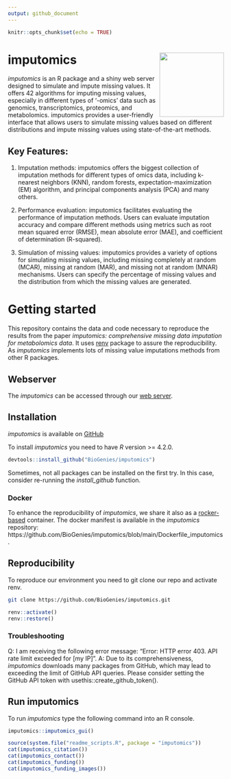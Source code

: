 ```yaml
---
output: github_document
---
```


```r
knitr::opts_chunk$set(echo = TRUE)
```

# imputomics <img src='man/figures/logo.png' align="right" height="150"/>

*imputomics* is an R package and a shiny web server designed to simulate
and impute missing values. It offers 42 algorithms for imputing missing
values, especially in different types of ‘-omics’ data such as genomics,
transcriptomics, proteomics, and metabolomics. imputomics provides a
user-friendly interface that allows users to simulate missing values
based on different distributions and impute missing values using
state-of-the-art methods.

## Key Features:

1.  Imputation methods: imputomics offers the biggest collection of
    imputation methods for different types of omics data, including
    k-nearest neighbors (KNN), random forests, expectation-maximization
    (EM) algorithm, and principal components analysis (PCA) and many
    others.

2.  Performance evaluation: imputomics facilitates evaluating the
    performance of imputation methods. Users can evaluate imputation
    accuracy and compare different methods using metrics such as root
    mean squared error (RMSE), mean absolute error (MAE), and
    coefficient of determination (R-squared).

3.  Simulation of missing values: imputomics provides a variety of
    options for simulating missing values, including missing completely
    at random (MCAR), missing at random (MAR), and missing not at random
    (MNAR) mechanisms. Users can specify the percentage of missing
    values and the distribution from which the missing values are
    generated.
    


# Getting started

This repository contains the data and code necessary to reproduce the
results from the paper *imputomics: comprehensive missing data
imputation for metabolomics data*. It uses
[renv](https://CRAN.R-project.org/package=renv) package to assure the
reproducibility. As *imputomics* implements lots of missing value
imputations methods from other R packages.

## Webserver

The *imputomics* can be accessed through our [web
server](http://imputomics.umb.edu.pl/).

## Installation

*imputomics* is available on
[GitHub](https://github.com/BioGenies/imputomics)

To install *imputomics* you need to have *R* version >= 4.2.0.

``` r
devtools::install_github("BioGenies/imputomics")
```

Sometimes, not all packages can be installed on the first try. In this case, consider re-running the *install_github* function. 

### Docker

To enhance the reproducibility of *imputomics*, we share it also as a [rocker-based](https://github.com/rocker-org) container. The docker manifest is available in the *imputomics* repository: https://github.com/BioGenies/imputomics/blob/main/Dockerfile_imputomics.


## Reproducibility

To reproduce our environment you need to git clone our repo and activate renv.

``` bash 
git clone https://github.com/BioGenies/imputomics.git
```
``` r
renv::activate()
renv::restore()
```

### Troubleshooting

Q: I am receiving the following error message: "Error: HTTP error 403. API rate limit exceeded for [my IP]".
A: Due to its comprehensiveness, *imputomics* downloads many packages from GitHub, which may lead to exceeding the limit of GitHub API queries. 
Please consider setting the GitHub API token with usethis::create_github_token().

## Run imputomics

To run *imputomics* type the following command into an R console.

``` r
imputomics::imputomics_gui()
```

<!-- # How to cite -->

```r
source(system.file("readme_scripts.R", package = "imputomics"))
cat(imputomics_citation())
cat(imputomics_contact())
cat(imputomics_funding())
cat(imputomics_funding_images())
```
